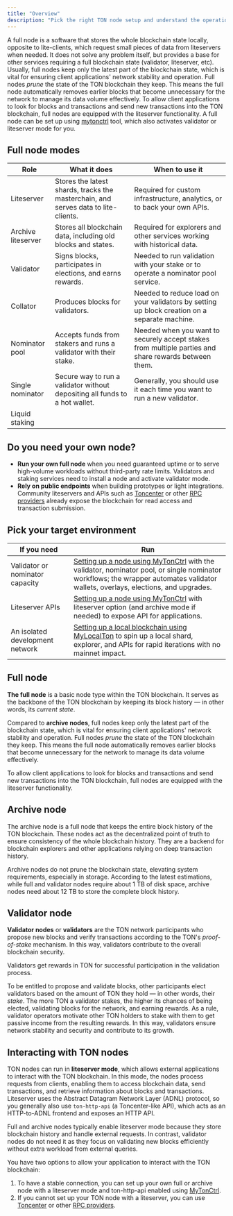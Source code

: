 ```yaml
---
title: "Overview"
description: "Pick the right TON node setup and understand the operational work it requires."
---
```


A full node is a software that stores the whole blockchain state locally, opposite to lite-clients, which request small pieces of data from liteservers when needed. It does not solve any problem itself, but provides a base for other services requiring a full blockchain state (validator, liteserver, etc). Usually, full nodes keep only the latest part of the blockchain state, which is vital for ensuring client applications' network stability and operation. Full nodes _prune_ the state of the TON blockchain they keep. This means the full node automatically removes earlier blocks that become unnecessary for the network to manage its data volume effectively. To allow client applications to look for blocks and transactions and send new transactions into the TON blockchain, full nodes are equipped with the liteserver functionality. A full node can be set up using [mytonctrl](/ecosystem/node/setup-mytonctrl) tool, which also activates validator or liteserver mode for you.

## Full node modes

| Role               | What it does                                                                       | When to use it                                                                                       |
| ------------------ | ---------------------------------------------------------------------------------- | ---------------------------------------------------------------------------------------------------- |
| Liteserver         | Stores the latest shards, tracks the masterchain, and serves data to lite-clients. | Required for custom infrastructure, analytics, or to back your own APIs.                             |
| Archive liteserver | Stores all blockchain data, including old blocks and states.                       | Required for explorers and other services working with historical data.                              |
| Validator          | Signs blocks, participates in elections, and earns rewards.                        | Needed to run validation with your stake or to operate a nominator pool service.                     |
| Collator           | Produces blocks for validators.                                                    | Needed to reduce load on your validators by setting up block creation on a separate machine.         |
| Nominator pool     | Accepts funds from stakers and runs a validator with their stake.                  | Needed when you want to securely accept stakes from multiple parties and share rewards between them. |
| Single nominator   | Secure way to run a validator without depositing all funds to a hot wallet.        | Generally, you should use it each time you want to run a new validator.                              |
| Liquid staking     |                                                                                    |                                                                                                      |

## Do you need your own node?

- **Run your own full node** when you need guaranteed uptime or to serve high-volume workloads without third-party rate limits. Validators and staking services need to install a node and activate validator mode.
- **Rely on public endpoints** when building prototypes or light integrations. Community liteservers and APIs such as [Toncenter](/ecosystem/api/toncenter) or other [RPC providers](/ecosystem/api/overview) already expose the blockchain for read access and transaction submission.

## Pick your target environment

| If you need                     | Run                                                                                                                                                                                                                 |
| ------------------------------- | ------------------------------------------------------------------------------------------------------------------------------------------------------------------------------------------------------------------- |
| Validator or nominator capacity | [Setting up a node using MyTonCtrl](/ecosystem/node/setup-mytonctrl) with the validator, nominator pool, or single nominator workflows; the wrapper automates validator wallets, overlays, elections, and upgrades. |
| Liteserver APIs                 | [Setting up a node using MyTonCtrl](/ecosystem/node/setup-mytonctrl) with liteserver option (and archive mode if needed) to expose API for applications.                                                            |
| An isolated development network | [Setting up a local blockchain using MyLocalTon](/ecosystem/node/setup-mylocalton) to spin up a local shard, explorer, and APIs for rapid iterations with no mainnet impact.                                        |

## Full node

**The full node** is a basic node type within the TON blockchain. It serves as the backbone of the TON blockchain by keeping its block history — in other words, its _current state_.

Compared to **archive nodes**, full nodes keep only the latest part of the blockchain state, which is vital for ensuring client applications' network stability and operation. Full nodes _prune_ the state of the TON blockchain they keep. This means the full node automatically removes earlier blocks that become unnecessary for the network to manage its data volume effectively.

To allow client applications to look for blocks and transactions and send new transactions into the TON blockchain, full nodes are equipped with the liteserver functionality.

## Archive node

The archive node is a full node that keeps the entire block history of the TON blockchain. These nodes act as the decentralized point of truth to ensure consistency of the whole blockchain history. They are a backend for blockchain explorers and other applications relying on deep transaction history.

Archive nodes do not prune the blockchain state, elevating system requirements, especially in storage. According to the latest estimations, while full and validator nodes require about 1 TB of disk space, archive nodes need about 12 TB to store the complete block history.

## Validator node

**Validator nodes** or **validators** are the TON network participants who propose new blocks and verify transactions according to the TON's _proof-of-stake_ mechanism. In this way, validators contribute to the overall blockchain security.

Validators get rewards in TON for successful participation in the validation process.

To be entitled to propose and validate blocks, other participants elect validators based on the amount of TON they hold — in other words, their _stake_. The more TON a validator stakes, the higher its chances of being elected, validating blocks for the network, and earning rewards. As a rule, validator operators motivate other TON holders to stake with them to get passive income from the resulting rewards. In this way, validators ensure network stability and security and contribute to its growth.

## Interacting with TON nodes

TON nodes can run in **liteserver mode**, which allows external applications to interact with the TON blockchain. In this mode, the nodes process requests from clients, enabling them to access blockchain data, send transactions, and retrieve information about blocks and transactions. Liteserver uses the Abstract Datagram Network Layer (ADNL) protocol, so you generally also use `ton-http-api` (a Toncenter-like API), which acts as an HTTP-to-ADNL frontend and exposes an HTTP API.

Full and archive nodes typically enable liteserver mode because they store blockchain history and handle external requests. In contrast, validator nodes do not need it as they focus on validating new blocks efficiently without extra workload from external queries.

You have two options to allow your application to interact with the TON blockchain:

1. To have a stable connection, you can set up your own full or archive node with a liteserver mode and ton-http-api enabled using [MyTonCtrl](/ecosystem/node/setup-mytonctrl).
1. If you cannot set up your TON node with a liteserver, you can use [Toncenter](/ecosystem/api/toncenter) or other [RPC providers](/ecosystem/api/overview).
